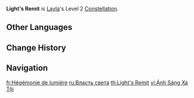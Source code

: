 {{Constellation Infobox
|image         = Constellation Light's Remit.png
|character     = Layla
|level         = 2
|description   = When Shooting Stars from [[Nights of Formal Focus]] strike opponents, they will each restore 1 [[Energy]] to Layla. Each Shooting Star can restore Energy to her in this manner once.
|utility1      = Energy
}}
'''Light's Remit''' is [[Layla]]'s Level 2 [[Constellation]].

==Other Languages==
{{Other Languages
|en      = Light's Remit
|zhs     = 归芒携信
|zhs_rm  = Guīmáng Xié Xìn
|zht     = 歸芒攜信
|zht_rm  = Guīmáng Xī Xìn
|zh_tl   = 
|ja      = 便りと共に還る星影
|ja_rm   = Tayori to Tomo ni Kaeru Hoshikage
|ja_tl   = The Starlight that Returns with News
|ko      = 소식과 함께 돌아오는 빛
|ko_rm   = Sosikkwa Hamkke Doraoneun Bit
|ko_tl   = Light that Returns with News
|es      = Remisión estelar
|es_tl   = Stellar Remission
|fr      = Hégémonie de lumière
|fr_tl   = Hegemony of Light
|ru      = Власть света
|ru_tl   = Light's Regime
|th      = Light's Remit
|vi      = Ánh Sáng Xá Tội
|vi_tl   = Light's Remit
|de      = {{sic|Entstendung}} des Lichts
|de_note = Most likely a spelling mistake of {{de|Entsendung des Lichts}}.
|de_tl   = Sending out the Light
|id      = Light's Remit
|pt      = Hegemonia Estelar
|pt_tl   = Stellar Hegemony
|tr      = Işığın Yetki Alanı
|tr_tl   = Light's Authorization
|it      = Mandato della luce
|it_tl   = Light's Remit
}}

==Change History==
{{Change History|3.2}}

==Navigation==
{{Talent Navbox|Layla}}

[[fr:Hégémonie de lumière]]
[[ru:Власть света]]
[[th:Light's Remit]]
[[vi:Ánh Sáng Xá Tội]]
